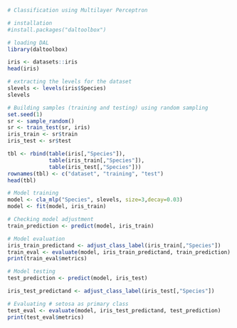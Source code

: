 ```r
# Classification using Multilayer Perceptron

# installation 
#install.packages("daltoolbox")

# loading DAL
library(daltoolbox) 
```

```r
iris <- datasets::iris
head(iris)
```

```r
# extracting the levels for the dataset
slevels <- levels(iris$Species)
slevels
```


```r
# Building samples (training and testing) using random sampling
set.seed(1)
sr <- sample_random()
sr <- train_test(sr, iris)
iris_train <- sr$train
iris_test <- sr$test
```

```r

tbl <- rbind(table(iris[,"Species"]), 
             table(iris_train[,"Species"]), 
             table(iris_test[,"Species"]))
rownames(tbl) <- c("dataset", "training", "test")
head(tbl)
```

```r
# Model training
model <- cla_mlp("Species", slevels, size=3,decay=0.03)
model <- fit(model, iris_train)

```

```r
# Checking model adjustment
train_prediction <- predict(model, iris_train)

# Model evaluation
iris_train_predictand <- adjust_class_label(iris_train[,"Species"])
train_eval <- evaluate(model, iris_train_predictand, train_prediction)
print(train_eval$metrics)
```


```r
# Model testing
test_prediction <- predict(model, iris_test)

iris_test_predictand <- adjust_class_label(iris_test[,"Species"])

# Evaluating # setosa as primary class
test_eval <- evaluate(model, iris_test_predictand, test_prediction)
print(test_eval$metrics)
```

